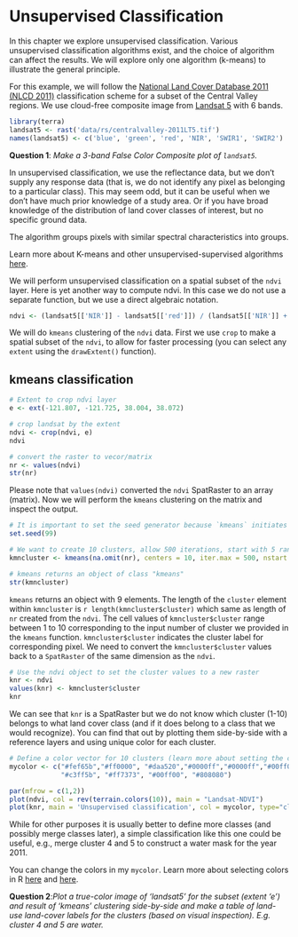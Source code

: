 # Unsupervised Classification


In this chapter we explore unsupervised classification. Various unsupervised classification algorithms exist, and the choice of algorithm can affect the results. We will explore only one algorithm (k-means) to illustrate the general principle.

For this example, we will follow the [National Land Cover Database 2011 (NLCD 2011)](https://www.mrlc.gov/nlcd2011.php) classification scheme for a subset of the Central Valley regions. We use cloud-free composite image from [Landsat 5](https://landsat.gsfc.nasa.gov/landsat-5/) with 6 bands.


```r
library(terra)
landsat5 <- rast('data/rs/centralvalley-2011LT5.tif')
names(landsat5) <- c('blue', 'green', 'red', 'NIR', 'SWIR1', 'SWIR2')
```

__Question 1__: *Make a 3-band False Color Composite plot of `landsat5`.*


In unsupervised classification, we use the reflectance data, but we don't supply any response data (that is, we do not identify any pixel as belonging to a particular class). This may seem odd, but it can be useful when we don't have much prior knowledge of a study area. Or if you have broad knowledge of the distribution of land cover classes of interest, but no specific ground data. 

The algorithm groups pixels with similar spectral characteristics into groups. 

Learn more about K-means and other unsupervised-supervised algorithms [here](http://nptel.ac.in/courses/105108077/module5/lecture19.pdf).

We will perform unsupervised classification on a spatial subset of the `ndvi` layer. Here is yet another way to compute ndvi. In this case we do not use a separate function, but we use a direct algebraic notation.

```r
ndvi <- (landsat5[['NIR']] - landsat5[['red']]) / (landsat5[['NIR']] + landsat5[['red']])
```

We will do `kmeans` clustering of the `ndvi` data. First we use `crop` to make a spatial subset of the `ndvi`, to allow for faster processing (you can select any `extent` using the `drawExtent()` function).  

## kmeans classification
```r
# Extent to crop ndvi layer
e <- ext(-121.807, -121.725, 38.004, 38.072)

# crop landsat by the extent
ndvi <- crop(ndvi, e)
ndvi

# convert the raster to vecor/matrix
nr <- values(ndvi)
str(nr)
```

Please note that `values(ndvi)` converted the `ndvi` SpatRaster to an array (matrix). Now we will perform the `kmeans` clustering on the matrix and inspect the output. 

```r
# It is important to set the seed generator because `kmeans` initiates the centers in random locations
set.seed(99)

# We want to create 10 clusters, allow 500 iterations, start with 5 random sets using "Lloyd" method
kmncluster <- kmeans(na.omit(nr), centers = 10, iter.max = 500, nstart = 5, algorithm="Lloyd")

# kmeans returns an object of class "kmeans"
str(kmncluster)
```

`kmeans` returns an object with 9 elements. The length of the `cluster` element within `kmncluster` is `r length(kmncluster$cluster)` which same as length of `nr` created from the `ndvi`. The cell values of `kmncluster$cluster` range between 1 to 10 corresponding to the input number of cluster we provided in the `kmeans` function. `kmncluster$cluster` indicates the cluster label for corresponding pixel. We need to convert the `kmncluster$cluster` values back to a `SpatRaster` of the same dimension as the `ndvi`.

```r
# Use the ndvi object to set the cluster values to a new raster
knr <- ndvi
values(knr) <- kmncluster$cluster
knr
```

We can see that `knr` is a SpatRaster but we do not know which cluster (1-10) belongs to what land cover class (and if it does belong to a class that we would recognize). You can find that out by plotting them side-by-side with a reference layers and using unique color for each cluster.

```r

# Define a color vector for 10 clusters (learn more about setting the color later)
mycolor <- c("#fef65b","#ff0000", "#daa520","#0000ff","#0000ff","#00ff00","#cbbeb5",
             "#c3ff5b", "#ff7373", "#00ff00", "#808080")

par(mfrow = c(1,2))
plot(ndvi, col = rev(terrain.colors(10)), main = "Landsat-NDVI")
plot(knr, main = 'Unsupervised classification', col = mycolor, type="classes")
```

While for other purposes it is usually better to define more classes (and possibly merge classes later), a simple classification like this one could be useful, e.g., merge cluster 4 and 5 to construct a water mask for the year 2011.

You can change the colors in my `mycolor`. Learn more about selecting colors in R [here](http://www.melissaclarkson.com/resources/R_guides/documents/colors_Ver2.pdf) and [here](https://www.nceas.ucsb.edu/~frazier/RSpatialGuides/colorPaletteCheatsheet.pdf).

__Question 2__:*Plot a true-color image of 'landsat5' for the subset (extent 'e') and result of 'kmeans' clustering side-by-side and make a table of land-use land-cover labels for the clusters (based on visual inspection). E.g. cluster 4 and 5 are water.* 

